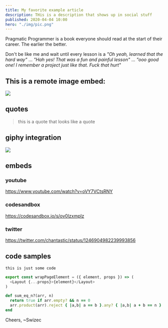 ```yaml
---
title: My favorite example article
description: THis is a description that shows up in social stuff
published: 2020-04-04 10:00
hero: "./img/pic.png"
---
```


Pragmatic Programmer is a book everyone should read at the start of their career. The earlier the better.

Don't be like me and wait until every lesson is a _"Oh yeah, learned that the hard way"_ ... _"Hah yes! That was a fun and painful lesson"_ ... _"ooo good one! I remember a project just like that. Fuck that hurt"_

## This is a remote image embed:

[![](https://i.imgur.com/i2LW3tC.png)](https://pragprog.com/book/tpp20/the-pragmatic-programmer-20th-anniversary-edition)

## quotes

> this is a quote that looks like a quote

## giphy integration

![](giphy:jack_sparrow)

## embeds

### youtube

https://www.youtube.com/watch?v=oVY7VCtsRNY

### codesandbox

https://codesandbox.io/s/ov0lzxmplz

<!-- ### instagram

https://www.instagram.com/p/B-hbIqOlQlh/ -->

### twitter

https://twitter.com/chantastic/status/1246904982239993856

## code samples

```
this is just some code
```

```javascript
export const wrapPageElement = ({ element, props }) => (
  <Layout {...props}>{element}</Layout>
)
```

```ruby
def sum_eq_n?(arr, n)
  return true if arr.empty? && n == 0
  arr.product(arr).reject { |a,b| a == b }.any? { |a,b| a + b == n }
end
```

Cheers,
~Swizec
